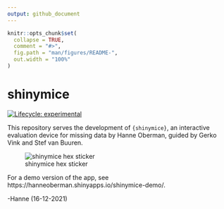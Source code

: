 ```yaml
---
output: github_document
---
```


<!-- README.md is generated from README.Rmd. Please edit that file -->

```r
knitr::opts_chunk$set(
  collapse = TRUE,
  comment = "#>",
  fig.path = "man/figures/README-",
  out.width = "100%"
)
```

# shinymice

<!-- badges: start -->
[![Lifecycle: experimental](https://img.shields.io/badge/lifecycle-experimental-orange.svg)](https://www.tidyverse.org/lifecycle/#experimental)
<!-- badges: end -->

This repository serves the development of `{shinymice}`, an interactive evaluation device for missing data by Hanne Oberman, guided by Gerko Vink and Stef van Buuren.

![shinymice hex sticker](inst/app/www/logo.png)

For a demo version of the app, see https://hanneoberman.shinyapps.io/shinymice-demo/.

-Hanne (16-12-2021)


<!-- The goal of shinymice is to ... -->

<!-- ## Installation -->

<!-- You can install the released version of shinymice from [CRAN](https://CRAN.R-project.org) with: -->

<!-- ``` r -->
<!-- install.packages("shinymice") -->
<!-- ``` -->

<!-- And the development version from [GitHub](https://github.com/) with: -->

<!-- ``` r -->
<!-- # install.packages("devtools") -->
<!-- devtools::install_github("amices/shinyMice") -->
<!-- ``` -->
<!-- ## Example -->

<!-- This is a basic example which shows you how to solve a common problem: -->

<!-- ```{r example} -->
<!-- library(shinymice) -->
<!-- ## basic example code -->
<!-- ``` -->

<!-- What is special about using `README.Rmd` instead of just `README.md`? You can include R chunks like so: -->

<!-- ```{r cars} -->
<!-- summary(cars) -->
<!-- ``` -->

<!-- You'll still need to render `README.Rmd` regularly, to keep `README.md` up-to-date. -->

<!-- You can also embed plots, for example: -->

<!-- ```{r pressure, echo = FALSE} -->
<!-- plot(pressure) -->
<!-- ``` -->

<!-- In that case, don't forget to commit and push the resulting figure files, so they display on GitHub! -->
